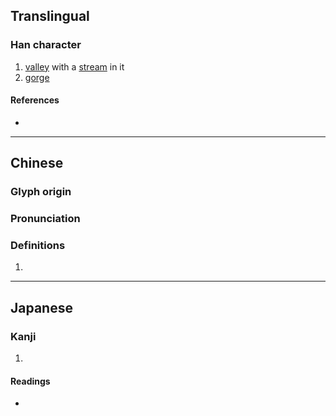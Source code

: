 {{character info}}
==Translingual==

===Han character===
{{Han char|rn=46|rad=山|as=10|sn=13|four=|canj=UBVK|ids=⿰山奚}}

# [[valley]] with a [[stream]] in it
# [[gorge]]

====References====
* {{Han ref|kx=0317.080|dkj=08329|dj=0617.310|hdz=10791.060|uh=5D60|ud=23904}}

----

==Chinese==
{{zh-forms}}

===Glyph origin===
{{Han etym}}

===Pronunciation===
{{zh-pron
|m=xī
|c=kai1
|mc=y
|oc=y
|ma=
|cat=n
}}

===Definitions===
{{zh-hanzi}}

# {{rfdef|zh}}

----

==Japanese==

===Kanji===
{{ja-kanji|grade=|rs=山10}}

# {{rfdef|ja|sort=山10}}

====Readings====
* {{ja-readings|on=[[げい]] (gei), [[けい]] (kei)|kun=[[たに]] (tani)}}